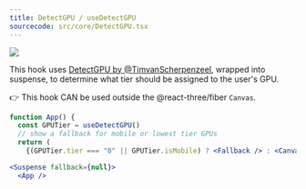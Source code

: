 ```yaml
---
title: DetectGPU / useDetectGPU
sourcecode: src/core/DetectGPU.tsx
---
```


[![](https://img.shields.io/badge/-storybook-%23ff69b4)](https://drei.pmnd.rs/?path=/story/misc-detectgpu)

This hook uses [DetectGPU by @TimvanScherpenzeel](https://github.com/TimvanScherpenzeel/detect-gpu), wrapped into suspense, to determine what tier should be assigned to the user's GPU.

👉 This hook CAN be used outside the @react-three/fiber `Canvas`.

```jsx
function App() {
  const GPUTier = useDetectGPU()
  // show a fallback for mobile or lowest tier GPUs
  return (
    {(GPUTier.tier === "0" || GPUTier.isMobile) ? <Fallback /> : <Canvas>...</Canvas>

<Suspense fallback={null}>
  <App />
```

